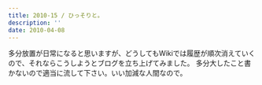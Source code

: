 ```yaml
---
title: 2010-15 / ひっそりと。
description: ''
date: 2010-04-08
---
```



多分放置が日常になると思いますが、どうしてもWikiでは履歴が順次消えていくので、それならこうしようとブログを立ち上げてみました。
多分大したこと書かないので適当に流して下さい。いい加減な人間なので。
